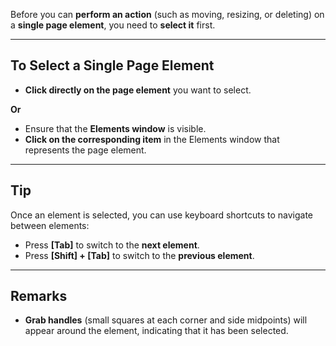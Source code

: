 
Before you can **perform an action** (such as moving, resizing, or deleting) on a **single page element**, you need to **select it** first.  

---

## **To Select a Single Page Element**  

- **Click directly on the page element** you want to select.  

**Or**  

- Ensure that the **Elements window** is visible.  
- **Click on the corresponding item** in the Elements window that represents the page element.  

---

## **Tip**  
Once an element is selected, you can use keyboard shortcuts to navigate between elements:  

- Press **[Tab]** to switch to the **next element**.  
- Press **[Shift] + [Tab]** to switch to the **previous element**.  

---

## **Remarks**  

- **Grab handles** (small squares at each corner and side midpoints) will appear around the element, indicating that it has been selected.  

